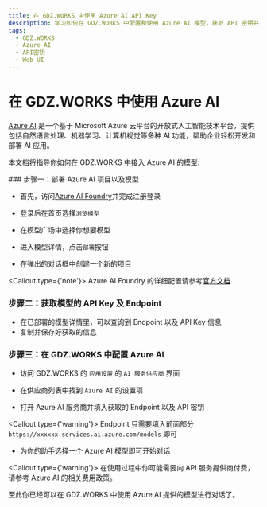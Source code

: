 ```yaml
---
title: 在 GDZ.WORKS 中使用 Azure AI API Key
description: 学习如何在 GDZ.WORKS 中配置和使用 Azure AI 模型，获取 API 密钥并开始对话。
tags:
  - GDZ.WORKS
  - Azure AI
  - API密钥
  - Web UI
---
```


# 在 GDZ.WORKS 中使用 Azure AI

[Azure AI](https://azure.microsoft.com) 是一个基于 Microsoft Azure 云平台的开放式人工智能技术平台，提供包括自然语言处理、机器学习、计算机视觉等多种 AI 功能，帮助企业轻松开发和部署 AI 应用。

本文档将指导你如何在 GDZ.WORKS 中接入 Azure AI 的模型:

<Steps>
  ### 步骤一：部署 Azure AI 项目以及模型

  - 首先，访问[Azure AI Foundry](https://ai.azure.com/)并完成注册登录

  - 登录后在首页选择`浏览模型`

  - 在模型广场中选择你想要模型

  - 进入模型详情，点击`部署`按钮

  - 在弹出的对话框中创建一个新的项目

  <Callout type={'note'}>
    Azure AI Foundry 的详细配置请参考[官方文档](https://learn.microsoft.com/azure/ai-foundry/model-inference/)
  </Callout>

  ### 步骤二：获取模型的 API Key 及 Endpoint

  - 在已部署的模型详情里，可以查询到 Endpoint 以及 API Key 信息
  - 复制并保存好获取的信息

  ### 步骤三：在 GDZ.WORKS 中配置 Azure AI

  - 访问 GDZ.WORKS 的 `应用设置` 的 `AI 服务供应商` 界面

  - 在供应商列表中找到 `Azure AI` 的设置项

  - 打开 Azure AI 服务商并填入获取的 Endpoint 以及 API 密钥

  <Callout type={'warning'}>
    Endpoint 只需要填入前面部分 `https://xxxxxx.services.ai.azure.com/models` 即可
  </Callout>

  - 为你的助手选择一个 Azure AI 模型即可开始对话

  <Callout type={'warning'}>
    在使用过程中你可能需要向 API 服务提供商付费，请参考 Azure AI 的相关费用政策。
  </Callout>
</Steps>

至此你已经可以在 GDZ.WORKS 中使用 Azure AI 提供的模型进行对话了。
